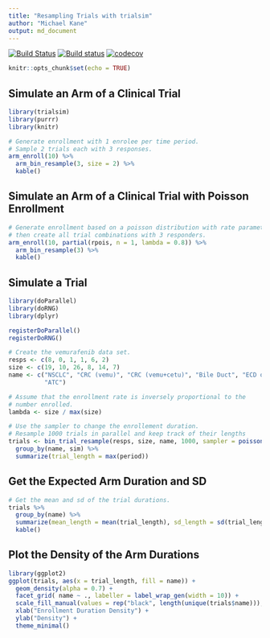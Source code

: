```yaml
---
title: "Resampling Trials with trialsim"
author: "Michael Kane"
output: md_document
---
```


[![Build Status](https://travis-ci.org/kaneplusplus/trialsim.svg?branch=master)](https://travis-ci.org/kaneplusplus/trialsim)
[![Build status](https://ci.appveyor.com/api/projects/status/mdk2vheejjkq1plm/branch/master?svg=true)](https://ci.appveyor.com/project/kaneplusplus/trialsim/branch/master)
[![codecov](https://codecov.io/gh/kaneplusplus/trialsim/branch/master/graph/badge.svg)](https://codecov.io/gh/kaneplusplus/trialsim)


```r
knitr::opts_chunk$set(echo = TRUE)
```

## Simulate an Arm of a Clinical Trial

```r
library(trialsim)
library(purrr)
library(knitr)

# Generate enrollment with 1 enrolee per time period.
# Sample 2 trials each with 3 responses.
arm_enroll(10) %>%
  arm_bin_resample(3, size = 2) %>% 
  kable()
```

## Simulate an Arm of a Clinical Trial with Poisson Enrollment

```r
# Generate enrollment based on a poisson distribution with rate parameter 0.8
# then create all trial combinations with 3 responders.
arm_enroll(10, partial(rpois, n = 1, lambda = 0.8)) %>%
  arm_bin_resample(3) %>%
  kable()
```

## Simulate a Trial

```r
library(doParallel)
library(doRNG)
library(dplyr)

registerDoParallel()
registerDoRNG()

# Create the vemurafenib data set.
resps <- c(8, 0, 1, 1, 6, 2)
size <- c(19, 10, 26, 8, 14, 7)
name <- c("NSCLC", "CRC (vemu)", "CRC (vemu+cetu)", "Bile Duct", "ECD or LCH",
          "ATC")

# Assume that the enrollment rate is inversely proportional to the
# number enrolled.
lambda <- size / max(size)

# Use the sampler to change the enrollement duration.
# Resample 1000 trials in parallel and keep track of their lengths
trials <- bin_trial_resample(resps, size, name, 1000, sampler = poisson_sampler(lambda)) %>%
  group_by(name, sim) %>% 
  summarize(trial_length = max(period))
```

## Get the Expected Arm Duration and SD

```r
# Get the mean and sd of the trial durations.
trials %>%
  group_by(name) %>% 
  summarize(mean_length = mean(trial_length), sd_length = sd(trial_length)) %>%
  kable()
```

## Plot the Density of the Arm Durations

```r
library(ggplot2)
ggplot(trials, aes(x = trial_length, fill = name)) +
  geom_density(alpha = 0.7) +
  facet_grid( name ~ ., labeller = label_wrap_gen(width = 10)) +
  scale_fill_manual(values = rep("black", length(unique(trials$name))), guide = FALSE) +
  xlab("Enrollment Duration Density") +
  ylab("Density") +
  theme_minimal()

```

